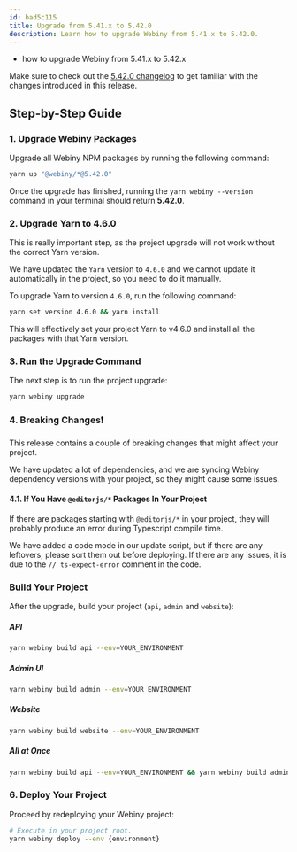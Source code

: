 ```yaml
---
id: bad5c115
title: Upgrade from 5.41.x to 5.42.0
description: Learn how to upgrade Webiny from 5.41.x to 5.42.0.
---
```





<Alert type="success" title="What you’ll learn">

  - how to upgrade Webiny from 5.41.x to 5.42.x

</Alert>

<Alert type="info">

  Make sure to check out the [5.42.0 changelog](./changelog) to get familiar with the changes introduced in this
  release.

</Alert>

## Step-by-Step Guide

### 1. Upgrade Webiny Packages

Upgrade all Webiny NPM packages by running the following command:

```bash
yarn up "@webiny/*@5.42.0"
```

Once the upgrade has finished, running the `yarn webiny --version` command in your terminal should return **5.42.0**.

### 2. Upgrade Yarn to 4.6.0

<Alert type="warning">
  
  This is really important step, as the project upgrade will not work without the correct Yarn version.
  
</Alert>

We have updated the `Yarn` version to `4.6.0` and we cannot update it automatically in the project, so you need to do it manually.

To upgrade Yarn to version `4.6.0`, run the following command:

```bash
yarn set version 4.6.0 && yarn install
````

This will effectively set your project Yarn to v4.6.0 and install all the packages with that Yarn version.

### 3. Run the Upgrade Command

The next step is to run the project upgrade:

```bash
yarn webiny upgrade
```

### 4. Breaking Changes❗
This release contains a couple of breaking changes that might affect your project.

We have updated a lot of dependencies, and we are syncing Webiny dependency versions with your project, so they might cause some issues.

#### 4.1. If You Have `@editorjs/*` Packages In Your Project

If there are packages starting with `@editorjs/*` in your project, they will probably produce an error during Typescript compile time.

We have added a code mode in our update script, but if there are any leftovers, please sort them out before deploying.
If there are any issues, it is due to the `// ts-expect-error` comment in the code.

### Build Your Project

After the upgrade, build your project (`api`, `admin` and `website`):

##### API
```bash
yarn webiny build api --env=YOUR_ENVIRONMENT
```
##### Admin UI
```bash
yarn webiny build admin --env=YOUR_ENVIRONMENT
```
##### Website
```bash
yarn webiny build website --env=YOUR_ENVIRONMENT
```

##### All at Once

```bash
yarn webiny build api --env=YOUR_ENVIRONMENT && yarn webiny build admin --env=YOUR_ENVIRONMENT && yarn webiny build website --env=YOUR_ENVIRONMENT
```

### 6. Deploy Your Project

Proceed by redeploying your Webiny project:

```bash
# Execute in your project root.
yarn webiny deploy --env {environment}
```

<AdditionalNotes />
